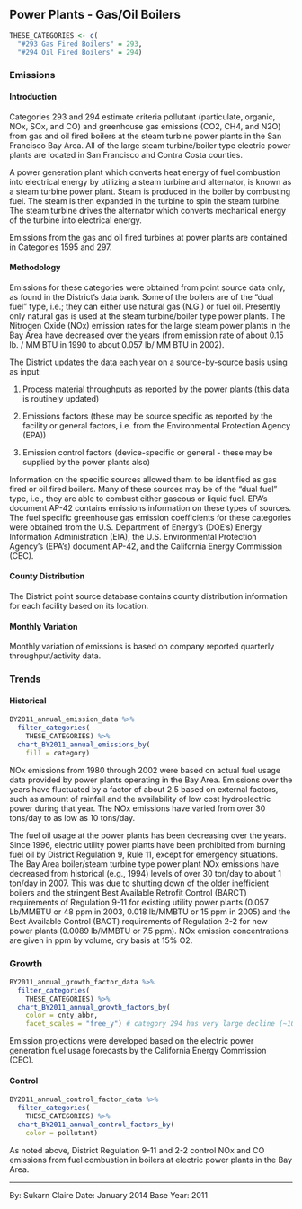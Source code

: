 ## Power Plants - Gas/Oil Boilers

```r
THESE_CATEGORIES <- c(
  "#293 Gas Fired Boilers" = 293,
  "#294 Oil Fired Boilers" = 294)
```

### Emissions

#### Introduction {-}

Categories 293 and 294 estimate criteria pollutant (particulate, organic, NOx, SOx, and CO) and greenhouse gas emissions (CO2, CH4, and N2O) from gas and oil fired boilers at the steam turbine power plants in the San Francisco Bay Area. All of the large steam turbine/boiler type electric power plants are located in San Francisco and Contra Costa counties.

A power generation plant which converts heat energy of fuel combustion into electrical energy by utilizing a steam turbine and alternator, is known as a steam turbine power plant. Steam is produced in the boiler by combusting fuel. The steam is then expanded in the turbine to spin the steam turbine. The steam turbine drives the alternator which converts mechanical energy of the turbine into electrical energy.

Emissions from the gas and oil fired turbines at power plants are contained in Categories 1595 and 297.

#### Methodology {-}

Emissions for these categories were obtained from point source data only, as found in the District's data bank. Some of the boilers are of the "dual fuel" type, i.e.; they can either use natural gas (N.G.) or fuel oil. Presently only natural gas is used at the steam turbine/boiler type power plants.
The Nitrogen Oxide (NOx) emission rates for the large steam power plants in the Bay Area have decreased over the years (from emission rate of about 0.15 lb. / MM BTU in 1990 to about 0.057 lb/ MM BTU in 2002).

The District updates the data each year on a source-by-source basis using as input:

1. Process material throughputs as reported by the power plants (this data is routinely updated)

2. Emissions factors (these may be source specific as reported by the facility or general factors, i.e. from the Environmental Protection Agency (EPA))

3. Emission control factors (device-specific or general - these may be supplied by the power plants also)

Information on the specific sources allowed them to be identified as gas fired or oil fired boilers. Many of these sources may be of the "dual fuel" type, i.e., they are able to combust either gaseous or liquid fuel. EPA's document AP-42 contains emissions information on these types of sources.
The fuel specific greenhouse gas emission coefficients for these categories were obtained from the U.S. Department of Energy’s (DOE’s) Energy Information Administration (EIA), the U.S. Environmental Protection Agency’s (EPA’s) document AP-42, and the California Energy Commission (CEC).

#### County Distribution {-}

The District point source database contains county distribution information for each facility based on its location.

#### Monthly Variation {-}

Monthly variation of emissions is based on company reported quarterly throughput/activity data.

### Trends

#### Historical {-}

```r
BY2011_annual_emission_data %>%
  filter_categories(
    THESE_CATEGORIES) %>%
  chart_BY2011_annual_emissions_by(
    fill = category) 
```

NOx emissions from 1980 through 2002 were based on actual fuel usage data provided by power plants operating in the Bay Area. Emissions over the years have fluctuated by a factor of about 2.5 based on external factors, such as amount of rainfall and the availability of low cost hydroelectric power during that year. The NOx emissions have varied from over 30 tons/day to as low as 10 tons/day.

The fuel oil usage at the power plants has been decreasing over the years. Since 1996, electric utility power plants have been prohibited from burning fuel oil by District Regulation 9, Rule 11, except for emergency situations.
The Bay Area boiler/steam turbine type power plant NOx emissions have decreased from historical (e.g., 1994) levels of over 30 ton/day to about 1 ton/day in 2007. This was due to shutting down of the older inefficient boilers and the stringent Best Available Retrofit Control (BARCT) requirements of Regulation 9-11 for existing utility power plants (0.057 Lb/MMBTU or 48 ppm in 2003, 0.018 lb/MMBTU or 15 ppm in 2005) and the Best Available Control (BACT) requirements of Regulation 2-2 for new power plants (0.0089 lb/MMBTU or 7.5 ppm). NOx emission concentrations are given in ppm by volume, dry basis at 15% O2.

### Growth {-}

```r
BY2011_annual_growth_factor_data %>%
  filter_categories(
    THESE_CATEGORIES) %>%
  chart_BY2011_annual_growth_factors_by(
    color = cnty_abbr,
    facet_scales = "free_y") # category 294 has very large decline (~10,000%)
```

Emission projections were developed based on the electric power generation fuel usage forecasts by the California Energy Commission (CEC).

#### Control {-}

```r
BY2011_annual_control_factor_data %>%
  filter_categories(
    THESE_CATEGORIES) %>%
  chart_BY2011_annual_control_factors_by(
    color = pollutant) 
```

As noted above, District Regulation 9-11 and 2-2 control NOx and CO emissions from fuel combustion in boilers at electric power plants in the Bay Area.

***

By: Sukarn Claire 
Date: January 2014 
Base Year: 2011
